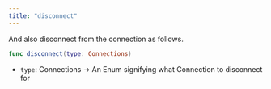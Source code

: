 ```yaml
---
title: "disconnect"
---
```

And also disconnect from the connection as follows.

```swift swift
func disconnect(type: Connections)

```

*   `type`: Connections -> An Enum signifying what Connection to disconnect for



